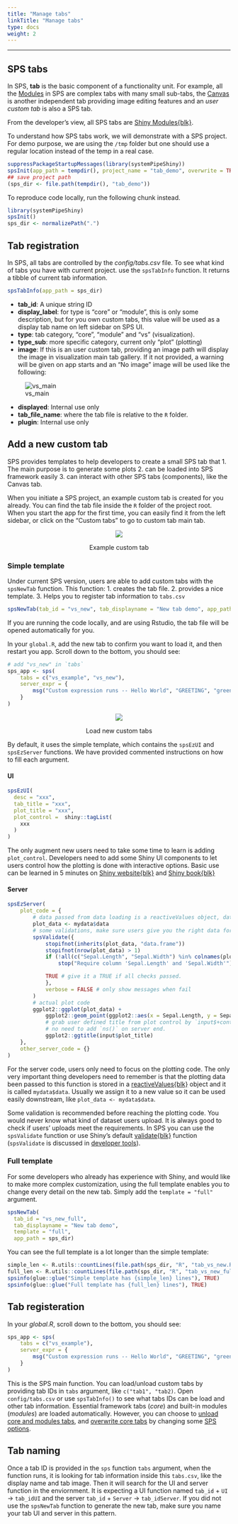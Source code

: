 ```yaml
---
title: "Manage tabs"
linkTitle: "Manage tabs"
type: docs
weight: 2
---
```

*****

## SPS tabs

In SPS, **tab** is the basic component of a functionality unit. For example, all the [Modules](/sps/modules/)
in SPS are complex tabs with many small sub-tabs, the [Canvas](/sps/canvas/) is another independent tab providing 
image editing features and an *user custom tab* is also a SPS tab.

From the developer's view, all SPS tabs are [Shiny Modules{blk}](https://shiny.rstudio.com/articles/modules.html). 

To understand how SPS tabs work, we will demonstrate with a SPS project. For demo purpose, we are using the 
`/tmp` folder but one should use a regular location instead of the temp in a  real 
case. 

```r
suppressPackageStartupMessages(library(systemPipeShiny))
spsInit(app_path = tempdir(), project_name = "tab_demo", overwrite = TRUE, change_wd = FALSE)
## save project path 
(sps_dir <- file.path(tempdir(), "tab_demo"))
```

To reproduce code locally, run the following chunk instead. 

```r
library(systemPipeShiny)
spsInit()
sps_dir <- normalizePath(".")
```

## Tab registration
In SPS, all tabs are controlled by the *config/tabs.csv* file. To see what kind of 
tabs you have with current project. use the `spsTabInfo` function. It returns a tibble
of current tab information. 

```r
spsTabInfo(app_path = sps_dir)
```

- **tab_id**: A unique string ID
- **display_label**: for type is "core" or "module", this is only some description, but for you own custom tabs, 
this value will be used as a display tab name on left sidebar on SPS UI. 
- **type**: tab category, "core", "module" and "vs" (visualization).
- **type_sub**: more specific category, current only "plot" (plotting)
- **image**: If this is an user custom tab, providing an image path will display the image in 
visualization main tab gallery. If it not provided, a warning will be given on app 
starts and an "No image" image will be used like the following:

![vs_main](../vs_main.png)

- **displayed**: Internal use only
- **tab_file_name**: where the tab file is relative to the `R` folder. 
- **plugin**: Internal use only


##  Add a new custom tab 

SPS provides templates to help developers to create a small SPS tab  that 
1. The main purpose is to generate some plots
2. can be loaded into SPS framework easily
3. can interact with other SPS tabs (components), like the Canvas tab. 

When you initiate a SPS project, an example custom tab is created for you already.
You can find the tab file inside the `R` folder of the project root. When you start 
the app for the first time, you can easily find it from the left sidebar, or 
click on the "Custom tabs" to go to custom tab main tab. 

<center>

![](../new_tab_before.png)

<caption>Example custom tab</caption>

</center>

### Simple template
Under current SPS version, users are able to add custom tabs with the `spsNewTab` function. 
This function:
1. creates the tab file.
2. provides a nice template. 
3. Helps you to register tab information to `tabs.csv`

```r
spsNewTab(tab_id = "vs_new", tab_displayname = "New tab demo", app_path = sps_dir)
```

If you are running the code locally, and are using Rstudio, the tab file will be opened 
automatically for you. 

In your `global.R`, add the new tab to confirm you want to load it, and then restart 
you app. Scroll down to the bottom, you should see:

```r
# add "vs_new" in `tabs`
sps_app <- sps(
    tabs = c("vs_example", "vs_new"),
    server_expr = {
        msg("Custom expression runs -- Hello World", "GREETING", "green")
    }
)

```

<center>

![](../new_tab_after.png)

<caption>Load new custom tabs</caption>

</center>

By default, it uses the simple template, which contains the `spsEzUI` and  `spsEzServer` functions. 
We have provided commented instructions on how to fill each argument. 

#### UI
```r
spsEzUI(
  desc = "xxx",
  tab_title = "xxx",
  plot_title = "xxx",
  plot_control =  shiny::tagList(
    xxx
  )
)
```


The only augment new users need to take some time to learn is adding `plot_control`.
Developers need to add some Shiny UI components to let users control how the plotting is 
done with interactive options. Basic use can be learned in 5 minutes on
[Shiny website{blk}](https://shiny.rstudio.com/articles/basics.html) and [Shiny book{blk}](https://mastering-shiny.org/basic-ui.html)

#### Server
```r
spsEzServer(
    plot_code = {
        # data passed from data loading is a reactiveValues object, data stored in `mydata$data`
        plot_data <- mydata$data
        # some validations, make sure users give you the right data format
        spsValidate({
            stopifnot(inherits(plot_data, "data.frame"))                        # require a dataframe
            stopifnot(nrow(plot_data) > 1)                                      # has least one row
            if (!all(c("Sepal.Length", "Sepal.Width") %in% colnames(plot_data)))# has two required columns
                stop("Require column 'Sepal.Length' and 'Sepal.Width'")

            TRUE # give it a TRUE if all checks passed.
            },
            verbose = FALSE # only show messages when fail
        )
        # actual plot code
        ggplot2::ggplot(plot_data) +
            ggplot2::geom_point(ggplot2::aes(x = Sepal.Length, y = Sepal.Width)) +
            # grab user defined title from plot control by `input$+control_ID`,
            # no need to add `ns()` on server end.
            ggplot2::ggtitle(input$plot_title)
    },
    other_server_code = {}
)
```

For the server code, users only need to focus on the plotting code. The only very important thing 
developers need to remember is that the plotting data been passed to this function 
is stored in a [reactiveValues{blk}](https://shiny.rstudio.com/reference/shiny/0.11/reactiveValues.html)
object and it is called `mydata$data`. Usually we assign it to a new value so it can 
be used easily downstream, like `plot_data <- mydata$data`.

Some validation is recommended before reaching the plotting code. You would never know what 
kind of dataset users upload. It is always good to check if users' uploads meet the 
requirements. In SPS you can use the `spsValidate` function or use Shiny's default [validate{blk}](https://shiny.rstudio.com/reference/shiny/0.14/validate.html)
function (`spsValidate` is discussed in [developer tools](/sps/dev/spscomps/server/)). 

### Full template
For some developers who already has experience with Shiny, and would like to make more 
complex customization, using the full template enables you to change every detail on
the new tab. Simply add the `template = "full"` argument.

```r
spsNewTab(
  tab_id = "vs_new_full", 
  tab_displayname = "New tab demo",
  template = "full",
  app_path = sps_dir)
```
You can see the full template is a lot longer than the simple template:
```r
simple_len <- R.utils::countLines(file.path(sps_dir, "R", "tab_vs_new.R"))
full_len <- R.utils::countLines(file.path(sps_dir, "R", "tab_vs_new_full.R"))
spsinfo(glue::glue("Simple template has {simple_len} lines"), TRUE)
spsinfo(glue::glue("Full template has {full_len} lines"), TRUE)
```

## Tab registeration

In your *global.R*, scroll down to the bottom, you should see:

```r
sps_app <- sps(
    tabs = c("vs_example"),
    server_expr = {
        msg("Custom expression runs -- Hello World", "GREETING", "green")
    }
)

```

This is the SPS main function. You can load/unload custom tabs by providing tab IDs in `tabs` argument, like
`c("tab1", "tab2)`. Open `config/tabs.csv` or use `spsTabInfo()` to see what tabs IDs can be load and other
tab information. Essential framework tabs (*core*) and built-in modules (*modules*) are loaded automatically. However, you can choose to [unload core and modules tabs](../displaytabs), 
and [overwrite core tabs](../overwritetabs) by changing some [SPS options](../config). 

## Tab naming
Once a tab ID is provided in the `sps` function `tabs` argument, when the function
runs, it is looking for tab information inside this `tabs.csv`, like the display name 
and tab image. Then it will search for the UI and server function in the enviornment. 
It is expecting a UI function named `tab_id` + `UI` -> `tab_idUI` and the server
`tab_id` + `Server` -> `tab_idServer`. If you did not use the `spsNewTab` function 
to generate the new tab, make sure you name your tab UI and server in this pattern. 



